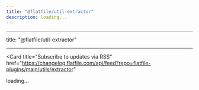 ```yaml
---
title: "@flatfile/util-extractor"
description: loading...
---
```


---

title: "@flatfile/util-extractor"

---

<Card
  title="Subscribe to updates via
  RSS"
  href="https://changelog.flatfile.com/api/feed?repo=flatfile-plugins/main/utils/extractor"
></Card>

<div id="dynamic-content">loading...</div>
